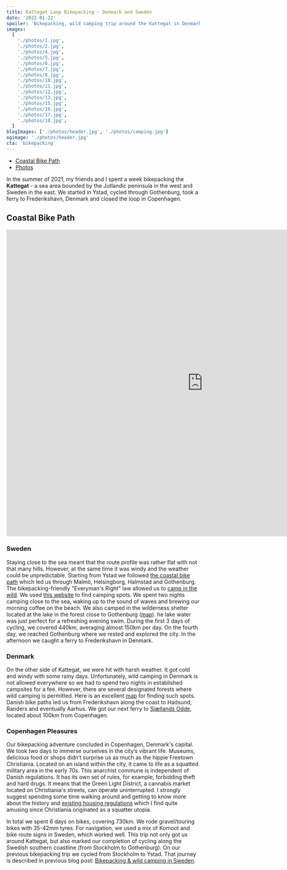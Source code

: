 ```yaml
---
title: Kattegat Loop Bikepacking - Denmark and Sweden
date: '2022-01-22'
spoiler: 'Bikepacking, wild camping trip around the Kattegat in Denmark and Sweden. Cycling through Malmö, Gothenburg, Aarhus and Copenhagen.'
images:
  [
    './photos/1.jpg',
    './photos/2.jpg',
    './photos/4.jpg',
    './photos/5.jpg',
    './photos/6.jpg',
    './photos/7.jpg',
    './photos/8.jpg',
    './photos/10.jpg',
    './photos/11.jpg',
    './photos/12.jpg',
    './photos/13.jpg',
    './photos/15.jpg',
    './photos/16.jpg',
    './photos/17.jpg',
    './photos/18.jpg',
  ]
blogImages: ['./photos/header.jpg', './photos/camping.jpg']
ogimage: './photos/header.jpg'
cta: 'bikepacking'
---
```


- [Coastal Bike Path](#coastal-bike-path)
- [Photos](#image-gallery)

<MakeItBigContainer>
  <ImageComponent
    image={props.frontmatter.blogImages[0]}
    alt="Sweden"
  ></ImageComponent>
</MakeItBigContainer>

In the summer of 2021, my friends and I spent a week bikepacking the **Kattegat** - a sea area bounded by the Jutlandic peninsula in the west and Sweden in the east. We started in Ystad, cycled through Gothenburg, took a ferry to Frederikshavn, Denmark and closed the loop in Copenhagen.

## Coastal Bike Path

<MakeItBigContainer>
  <LazyIframe height="800px">
    <iframe
      src="https://www.komoot.com/tour/1070028115/embed?profile=1"
      width="1024"
      height="800"
      frameborder="0"
      scrolling="no"
      loading="lazy"
      style="margin: 0;"
    ></iframe>
  </LazyIframe>
</MakeItBigContainer>

### Sweden

Staying close to the sea meant that the route profile was rather flat with not that many hills. However, at the same time it was windy and the weather could be unpredictable. Starting from Ystad we followed [the coastal bike path](https://visitsweden.com/what-to-do/nature-outdoors/biking/swedens-best-cycling-routes/) which led us through Malmö, Helsingborg, Halmstad and Gothenburg. The bikepacking-friendly "Everyman's Right" law allowed us to [camp in the wild](/bikepacking-in-sweden/#wild-camping). We used [this website](https://campwild.org/) to find camping spots. We spent two nights camping close to the sea, waking up to the sound of waves and brewing our morning coffee on the beach. We also camped in the wilderness shelter located at the lake in the forest close to Gothenburg ([map](https://map.campwild.org/places/4112)). he lake water was just perfect for a refreshing evening swim. During the first 3 days of cycling, we covered 440km, averaging almost 150km per day. On the fourth day, we reached Gothenburg where we rested and explored the city. In the afternoon we caught a ferry to Frederikshavn in Denmark.

<MakeItBigContainer>
  <ImageComponent
    image={props.frontmatter.blogImages[1]}
    alt="Camping at the sea"
    isRow
  ></ImageComponent>
  <Container>
    <Column>
      <ImageComponent
        image={props.frontmatter.images[2]}
        alt="Gravel"
      ></ImageComponent>
    </Column>
    <Column>
      <ImageComponent
        image={props.frontmatter.images[10]}
        alt="Coffee break"
      ></ImageComponent>
    </Column>
  </Container>
</MakeItBigContainer>

### Denmark

On the other side of Kattegat, we were hit with harsh weather. It got cold and windy with some rainy days. Unfortunately, wild camping in Denmark is not allowed everywhere so we had to spend two nights in established campsites for a fee. However, there are several designated forests where wild camping is permitted. Here is an excellent [map](https://udinaturen.dk/map-page?scIds=1150,1303,1153&ffId=2468) for finding such spots. Danish bike paths led us from Frederikshavn along the coast to Hadsund, Randers and eventually Aarhus. We got our next ferry to [Sjællands Odde](https://www.google.com/maps/place/4583+Sj%C3%A6llands+Odde,+Denmark/@56.2359695,11.2544575,8.09z/data=!4m5!3m4!1s0x464db64c0f413e79:0x26a6d2afd1db110a!8m2!3d55.9671697!4d11.3667297), located about 100km from Copenhagen.

### Copenhagen Pleasures

Our bikepacking adventure concluded in Copenhagen, Denmark's capital. We took two days to immerse ourselves in the city’s vibrant life. Museums, delicious food or shops didn’t surprise us as much as the hippie Freetown Christiania. Located on an island within the city, it came to life as a squatted military area in the early 70s. This anarchist commune is independent of Danish regulations. It has its own set of rules, for example, forbidding theft and hard drugs. It means that the Green Light District, a cannabis market located on Christiania's streets, can operate uninterrupted. I strongly suggest spending some time walking around and getting to know more about the history and [existing housing regulations](https://www.atlasobscura.com/articles/if-you-want-to-live-in-a-copenhagen-commune-get-ready-for-red-tape) which I find quite amusing since Christiania originated as a squatter utopia.

In total we spent 6 days on bikes, covering 730km. We rode gravel/touring bikes with 35-42mm tyres. For navigation, we used a mix of Komoot and bike route signs in Sweden, which worked well. This trip not only got us around Kattegat, but also marked our completion of cycling along the Swedish southern coastline (from Stockholm to Gothenburg). On our previous bikepacking trip we cycled from Stockholm to Ystad. That journey is described in previous blog post: [Bikepacking & wild camping in Sweden](/bikepacking-in-sweden/).

<ImageGallery images={props.frontmatter.images}></ImageGallery>
